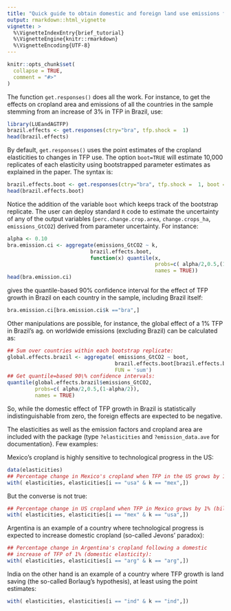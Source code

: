 ```yaml
---
title: "Quick guide to obtain domestic and foreign land use emissions from changes in domestic TFP"
output: rmarkdown::html_vignette
vignette: >
  %\VignetteIndexEntry{brief_tutorial}
  %\VignetteEngine{knitr::rmarkdown}
  %\VignetteEncoding{UTF-8}
---
```


```r
knitr::opts_chunk$set(
  collapse = TRUE,
  comment = "#>"
)
```
The function `get.responses()` does all the work. For instance, to get the  effects on cropland area and emissions of all the countries in the sample stemming from an increase of 3\% in TFP in Brazil, use:
```r
library(LUEandAGTFP)
brazil.effects <- get.responses(ctry="bra", tfp.shock =  1)
head(brazil.effects)
```
By default, `get.responses()` uses the point estimates of the cropland elasticities to changes in TFP use. The option `boot=TRUE` will estimate 10,000 replicates of each elasticity using bootstrapped parameter estimates as explained in the paper. The syntax is:
```r
brazil.effects.boot <- get.responses(ctry="bra", tfp.shock =  1, boot = TRUE)
head(brazil.effects.boot)
```
Notice the addition of the variable `boot` which keeps track of the bootstrap replicate. The user can deploy standard `R` code to estimate the uncertainty of any of the output variables (`perc.change.crop.area`, `change.crops_ha`, `emissions_GtCO2`) derived from parameter uncertainty. For instance:
```r
alpha <- 0.10
bra.emission.ci <- aggregate(emissions_GtCO2 ~ k,
                           brazil.effects.boot,
                           function(x) quantile(x,
                                                probs=c( alpha/2,0.5,(1-alpha/2)),
                                                names = TRUE))
head(bra.emission.ci)
```
gives the quantile-based 90\% confidence interval for the effect of TFP growth in Brazil on each country in the sample, including Brazil itself:
```r
bra.emission.ci[bra.emission.ci$k =="bra",]
```

Other manipulations are possible, for instance, the global effect of a 1\% TFP in Brazil's ag. on worldwide emissions (excluding Brazil) can be calculated as:
```r
## Sum over countries within each bootstrap replicate:
global.effects.brazil <- aggregate( emissions_GtCO2 ~ boot,
                                   brazil.effects.boot[brazil.effects.boot$k != 'bra'],
                                   FUN = 'sum')
## Get quantile=based 90\% confidence intervals:
quantile(global.effects.brazil$emissions_GtCO2,
         probs=c( alpha/2,0.5,(1-alpha/2)),
         names = TRUE)                                   
```
So, while the domestic effect of TFP growth in Brazil is
statistically indistinguishable from zero, the foreign effects are
expected to be negative.

 The elasticities as well as the emission factors and cropland area are included with the package (type `?elasticities` and `?emission_data.ave` for documentation}. Few examples:
 
Mexico's cropland is highly sensitive to technological progress in the US: 
```r
data(elasticities)
## Percentage change in Mexico's cropland when TFP in the US grows by 1% (bilateral elasticity):
with( elasticities, elasticities[i == "usa" & k == "mex",])
```
But the converse is not true:
```r
## Percentage change in US cropland when TFP in Mexico grows by 1% (bilateral elasticity)
with( elasticities, elasticities[i == "mex" & k == "usa",])
```
Argentina is an example of a country where technological progress is expected to increase domestic cropland (so-called Jevons' paradox):
```r
## Percentage change in Argentina's cropland following a domestic
## increase of TFP of 1% (domestic elasticity):
with( elasticities, elasticities[i == "arg" & k == "arg",])
```
India on the other hand is an example of a country where TFP growth is land saving (the so-called Borlaug's hypothesis), at least using the point estimates:
```r
with( elasticities, elasticities[i == "ind" & k == "ind",])
```
